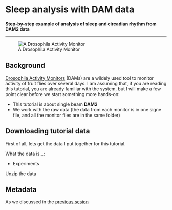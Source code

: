 # Sleep analysis with DAM data{#dam_sleep -}

**Step-by-step example of analysis of sleep and circadian rhythm from DAM2 data**

---------------------------

![A Drosophila Activity Monitor](assets/dam.jpg)

## Background{-}
[Drosophila Activity Monitors](http://www.trikinetics.com/) (DAMs) are a wildely used tool to monitor activity of fruit flies over several days.
I am assuming that, if you are reading this tutorial, you are already familiar with the system, but I will make a few point clear before we start something more hands-on:

* This tutorial is about single beam **DAM2**
* We work with the raw data (the data from each monitor is in one signe file, and all the monitor files are in the same folder)


## Downloading tutorial data{-}

First of all, lets get the data I put together for this tutorial.

What the data is...:

* Experiments

Unzip the data


## Metadata{-}

As we discussed in the [previous sesion](metadata.html)

